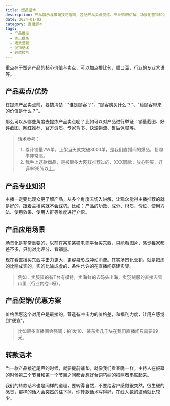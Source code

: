 ```yaml
---
title: 塑品话术
description: 产品展示与推销技巧指南，包括产品卖点提炼、专业知识讲解、场景化营销和促销方案等核心环节
date: 2024-01-02
category: 直播脚本
tags:
  - 产品展示
  - 卖点提炼
  - 场景营销
  - 促销话术
  - 转款技巧
---
```


重点在于塑造产品的核心价值与卖点，可以加点排比句，顺口溜，行业的专业术语等。

## 产品卖点/优势

在提炼产品卖点前，要搞清楚："谁是顾客？"、"顾客购买什么？"、"给顾客带来的价值是什么？"。

那么可以从哪些角度去提炼产品卖点呢？比如可以对产品进行举证：销量截图、好评截图、网红推荐、官方资质、专家背书、快递物流、售后保障等。

> 话术参考：
>
> 1. 累计销量2W单，上架当天就突破3000单，是我们直播间的爆品，复购率非常高。
> 2. 我手上这款商品，是被很多大网红推荐过的，XXX同款，放心购买，好评率98%以上。

## 产品专业知识

主播一定要比观众更了解产品，从多个角度去切入讲解，让观众觉得主播推荐的就是好的，跟着主播买就不会踩坑。比如：产品的功效、成分、材质、价位、使用方法、使用效果、使用人群等维度进行介绍。

## 产品应用场景

场景化是非常重要的，以前在某东某猫电商平台买东西，只能看图片，感觉每家都差不多，只能对比评分、看销量。

现在看直播买东西冲击力更大，更容易形成冲动消费。其实场景化营销，就是把虚的比喻成实的，实的比喻成虚的，条件允许的在直播间搭建实际。

> 例如：卖服装的有T台有模特，卖海鲜的去码头出海，卖羽绒服的直接去雪山里（行业内卷~呀）。

## 产品促销/优惠方案

价格优惠这个对用户是最接的，营造有冲击力的价格差，和福利力度，让用户感觉到"便宜"。

> 比如很多直播间会强调：拍1发10、某东卖几千块在我们直播间只需要99米。

## 转款话术

当一款产品接近尾声的时候，就要提前铺垫，就像我们看春晚一样，主持人在报幕的时候第二个节目和第一个节目之间都会想好台词巧妙的把两者串联起来。

我们的转款话术也是同样的道理，要转得自然，不要给客户感觉很突然，很生硬的感觉，那样的话人会突然的往下掉，你转款话术写得好，在线人数的波动就比较少。